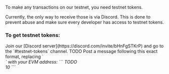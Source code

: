 To make any transactions on our testnet, you need testnet tokens.

Currently, the only way to receive those is via Discord. This is done to prevent abuse and make sure every developer has access to testnet tokens.

### To get testnet tokens:

<Steps>
  <Step title="Join Discord">
    Join our [Discord server](https://discord.com/invite/bHnFgSTKrP) and go to the `#testnet-tokens` channel. TODO
  </Step>
  <Step title="Post request">
    Post a message following this exact format, replacing `<address>` with your EVM address:
    ```
    TODO <address> 10
    ```
  </Step>
</Steps>
